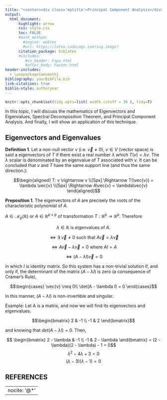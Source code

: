 ```yaml
---
title: "<center><div class='mytitle'>Principal Component Analysis</div></center>"
output:
  html_document:
      highlight: arrow
      css: style.css
      toc: FALSE
      #math_method: 
        #engine: webtex
        #url: https://latex.codecogs.com/svg.image?
      citation_package: biblatex
      #includes: 
         #in_header: Capa.html
         #after_body: Footer.html
header-includes:
  - \usepackage{amsmath}
bibliography: yourBibFile.bib
link-citations: true
biblio-style: authoryear
---
```




```r

knitr::opts_chunk$set(tidy.opts=list( width.cutoff = 30 ), tidy=T)

```

<section class="section" >
  <div class="content">

In this topic, I will discuss the mathematics of  Eigenvectors and Eigenvalues, Spectral Decomposition Theorem, and Principal Component Analysis. And finally, I will show an application of this technique. 

# Eigenvectors and Eigenvalues

<div class="Definition">
<p><strong>Definition 1</strong>.
Let a non-null vector $v$ (i.e. $\vec{v} \neq 0$), $v \in V$ (vector space) is said a eigenvectors of $T$ if there exist a real number $\lambda$ which $T(v) = \lambda v$. The $\lambda$ scalar is denominated by an eigenvalue of $T$ associated with $v$. It can be concluded that $v$ and $T$ have the same support line (and thus the same direction.):
</p>
</div>


<div class="equation">
  $$\begin{aligned}
  T: v \rightarrow v \\[5px]
  \Rightarrow
  T(\vec{v}) = \lambda \vec{v} \\[5px]
  \Rightarrow A\vec{v} = \lambda\vec{v}
  \end{aligned}$$
</div>

<div class="Preposition">
<p><strong>Preposition 1</strong>.
The eigenvectors of $A$ are precisely the roots of the characteristic polynomial of $A$. 
</p>
</div>

$A \in \mathcal{M}_{p}(\mathbb{R})$ or $A \in \mathbb{R}^{p \times p}$ of transformation $T: \mathbb{R}^{p} \rightarrow \mathbb{R}^{p}$. Therefore 

<div style="text-align: center;">
  $\lambda \in \mathbb{R}$ is eigenvalues of $A$. 
  
  $\Leftrightarrow \exists$ $\vec{v} \neq 0$ such that $A\vec{v} = \lambda\vec{v}$
  
  $\Leftrightarrow A\vec{v} - \lambda\vec{v} = 0$ where $AI = A$
  
  $\Leftrightarrow (A - \lambda I)\vec{v} = 0$
</div>

in which $I$ is identity matrix. So this system has a non-trivial solution if, and only if, the determinant of the matrix $(A - \lambda I)$ is zero (a consequence of Cramer's Rule),

<div class="equation">
  $$\begin{cases}
      \vec{v} \neq 0\\
      \det(A - \lambda I) = 0
    \end{cases}$$
</div>

In this manner, $(A - \lambda I)$ is non-invertible and singular.

Example: Let A is a matrix, and now we will find its eigenvectors and eigenvalues.

<div class="equation">
$$\begin{bmatrix}
 2 & -1 \\
-1 &  2 
\end{bmatrix}$$
</div>

and knowing that $det(A - \lambda I) =0$. Then,

<div class="equation">
$$ \begin{bmatrix}
 2 - \lambda & -1 \\
-1 &  2 - \lambda 
\end{bmatrix} = (2 - \lambda)(2 - \lambda) - 1 = 0$$
$$\lambda^2 - 4 \lambda + 3 = 0$$
$$ (\lambda - 3)(\lambda - 1) = 0$$
</div>







<!--
The first one is the most famous distribution, is the Bernoulli distribution. Let $X$ a binary random variable with probability density function (PDF) $f_{x}$ . Then, $X \sim Ber(p)$ has PDF

<div class="equation">
  $$f(x) = \P(X = x) = p^{x} (1-p)^{1-x}$$
</div>
    
where the support is $X \in \{0, 1\}$ and parametric space is $p \in (0, 1)$. The expected value (mathematical expectation) is $\E(X) = p$ and variance is $\var(X) = p(1 - p)$.

I will not discuss moments in statistics here where the first moment is mathematical expectations and the second is related to variance. Nevertheless, [Wikipedia](https://en.wikipedia.org/wiki/Moment_(mathematics)) is a good site where you might start to study more about this topic. I love this concept because everything concerning statistical models is linked to a mean, mainly in generalized linear models ([MLG](https://en.wikipedia.org/wiki/Generalized_linear_model)). But it is a topic to see forward. 


<span style="width:40px;display:inline-block"></span>

```r
set.seed(123)

```
-->


 
# REFERENCES

<div id="refs">
---
nocite: '@*'
---
</div>

</div>
</section>





